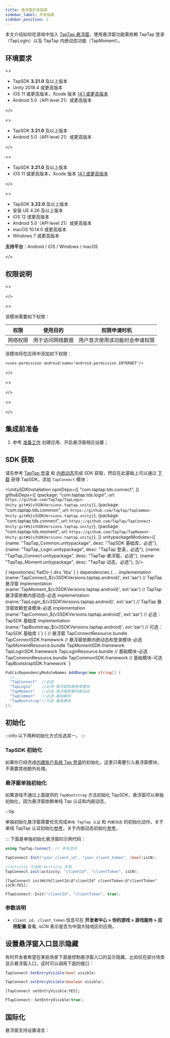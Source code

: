 ```yaml
---
title: 悬浮窗开发指南
sidebar_label: 开发指南
sidebar_position: 2
---
```



本文介绍如何在游戏中加入 [TapTap 悬浮窗](/v3/sdk/taptap-connect/features/)。使用悬浮窗功能需依赖 TapTap 登录（TapLogin）以及 TapTap 内嵌动态功能（TapMoment）。

## 环境要求

<MultiLang kind="ue">

<>

- TapSDK **3.21.0** 及以上版本
- Unity 2019.4 或更高版本
- iOS 11 或更高版本，Xcode 版本 [14.1 或更高版本](https://developer.apple.com/news/?id=jd9wcyov)
- Android 5.0（API level 21）或更高版本

</>

<>

- TapSDK **3.21.0** 及以上版本
- Android 5.0（API level 21）或更高版本

</>

<>

- TapSDK **3.21.0** 及以上版本
- iOS 11 或更高版本，Xcode 版本 [14.1 或更高版本](https://developer.apple.com/news/?id=jd9wcyov)

</>

<>

- TapSDK **3.22.0** 及以上版本
- 安装 UE 4.26 及以上版本
- iOS 12 或更高版本
- Android 5.0（API level 21）或更高版本
- macOS 10.14.0 或更高版本
- Windows 7 或更高版本

**支持平台**：Android / iOS / Windows / macOS

</>

</MultiLang>

## 权限说明

<MultiLang kind="ue">

<>

</>

<>

该模块需要如下权限：

| 权限 | 使用目的 | 权限申请时机 |
| ---------------------- | ---------------------- | ---------------------- |
| 网络权限 | 用于访问网络数据 | 用户首次使用该功能时会申请权限 |

该模块将在应用中添加如下权限：

```
<uses-permission android:name="android.permission.INTERNET"/>
```

</>

<>

</>

<>

</>
</MultiLang>


## 集成前准备

1. 参考 [准备工作](/v3/sdk/start/get-ready/) 创建应用、开启悬浮窗相应设置；

## SDK 获取


请先参考 [TapTap 登录](/v3/sdk/taptap-login/guide/start/#sdk-获取) 和 [内嵌动态](/v3/sdk/embedded-moments/guide/##sdk-获取)完成 SDK 获取，然后在此基础上可以通过 [下载](/tap-download) 获得 TapSDK，添加 `TapConnect` 模块：  

<MultiLang kind="ue">

<UnitySDKInstallation 
npmDeps={[
    "com.taptap.tds.connect",
]} 
githubDeps={[
    {package: "com.taptap.tds.login", url: `https://github.com/TapTap/TapLogin-Unity.git#${v3SDKVersions.taptap.unity}`},
    {package: "com.taptap.tds.common", url: `https://github.com/TapTap/TapCommon-Unity.git#${v3SDKVersions.taptap.unity}`},
    {package: "com.taptap.tds.connect", url: `https://github.com/TapTap/TapConnect-Unity.git#${v3SDKVersions.taptap.unity}`},
    {package: "com.taptap.tds.moment", url: `https://github.com/TapTap/TapMoment-Unity.git#${v3SDKVersions.taptap.unity}`},
]}
unitypackageModules={[
    {name: "TapTap_Common.unitypackage", desc: "TapSDK 基础库，必选"},
    {name: "TapTap_Login.unitypackage", desc: "TapTap 登录，必选"},
    {name: "TapTap_Connect.unitypackage", desc: "TapTap 悬浮窗，必选"},
    {name: "TapTap_Moment.unitypackage", desc: "TapTap 动态，必选"},
]}/>

<CodeBlock className="groovy">
  {`repositories{  
    flatDir {  
        dirs 'libs'  
    }  
}  
dependencies {  
    ... 
    implementation (name:'TapConnect_${v3SDKVersions.taptap.android}', ext:'aar') // TapTap 悬浮窗
    implementation (name:'TapMoment_${v3SDKVersions.taptap.android}', ext:'aar') // TapTap 悬浮窗依赖内嵌动态-必选
    implementation (name:'TapLogin_${v3SDKVersions.taptap.android}', ext:'aar')  // TapTap 悬浮窗依赖登录模块-必选
    implementation (name:'TapCommon_${v3SDKVersions.taptap.android}', ext:'aar') // 必选：TapSDK 基础库
    implementation (name:'TapBootstrap_${v3SDKVersions.taptap.android}', ext:'aar') // 可选：TapSDK 基础库
}`}
</CodeBlock>

<CodeBlock className="objectivec">
  {`// 悬浮窗
TapConnectResource.bundle
TapConnectSDK.framework
// 悬浮窗依赖内嵌动态和登录模块-必选
TapMomentResource.bundle
TapMomentSDK.framework
TapLoginSDK.framework
TapLoginResource.bundle
// 基础模块-必选
TapCommonResource.bundle
TapCommonSDK.framework
// 基础模块-可选
TapBootstrapSDK.framework
`}
</CodeBlock>

```cs
PublicDependencyModuleNames.AddRange(new string[] { 
  //...
  "TapConnect"  //必选
  "TapLogin"    //必须-悬浮窗依赖登录模块
  "TapMoment"   //必选-悬浮窗依赖内嵌动态
  "TapCommon"   //必选-基础模块
  "TapBootstrap"//可选-基础模块
});
```

</MultiLang>

## 初始化

:::info
以下两种初始化方式任选其一。
:::

### TapSDK 初始化

如果你已经完成[内建账户系统 Tap 登录](/v3/sdk/taptap-login/guide/start/#sdk-初始化)的初始化，这里只需要引入悬浮窗模块，不需要其他额外处理。

### 悬浮窗单独初始化

如果游戏不通过上面提供的 `TapBootstrap` 方法初始化 TapSDK，悬浮窗可以单独初始化，因为悬浮窗依赖单纯 Tap 认证和内嵌动态，

:::tip

单独初始化悬浮窗需要优先完成`单纯 TapTap 认证` 和 `内嵌动态` 的初始化动作。关于单纯 TapTap 认证初始化[参考](/v3/sdk/taptap-login/guide/tap-login/#初始化)，关于内嵌动态初始化[参考](/v3/sdk/embedded-moments/guide/#单纯的内嵌动态初始化)，

:::
下面是单独初始化悬浮窗的示例代码：

<MultiLang kind="ue">

```cs
using TapTap.Connect; // 命名空间

TapConnect.Init("your_client_id", "your_client_token", (bool)isCN);
```

```java
//activity 为当前 Activity 实例
TapConnect.init(activity, "clientId", "clientToken", isCN);
```

```objc
[TapConnect initWithClientId:@"clientId" clientToken:@"clientToken" isCN:YES];
```

```cpp
FTapConnect::Init("clientId", "clientToken", true);
```

</MultiLang>

### 参数说明

* `client_id`、`client_token` 信息可在 **开发者中心 > 你的游戏 > 游戏服务 > 应用配置** 查看, isCN 表示是否为中国大陆地区的应用。

## 设置悬浮窗入口显示隐藏

有时开发者希望在某些场景下直接控制悬浮窗入口的显示隐藏，比如仅在部分场景显示悬浮窗入口，这时可以调用下面的接口：

<MultiLang kind="ue">

```cs
TapConnect.SetEntryVisible(bool visible)
```

```java
TapConnect.setEntryVisible(boolean visible);
```

```objc
[TapConnect setEntryVisible:YES];
```

```cpp
FTapConnect::SetEntryVisible(true);
```

</MultiLang>

## 国际化

悬浮窗支持设置语言：

<Languages kind="ue" />

